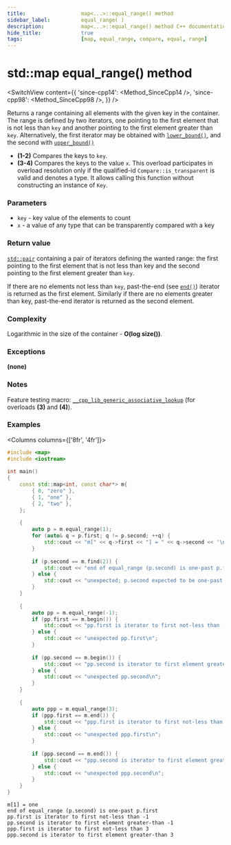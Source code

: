 ```yaml
---
title:					map<...>::equal_range() method
sidebar_label:			equal_range( )
description:			map<...>::equal_range() method C++ documentation
hide_title:				true
tags:					[map, equal_range, compare, equal, range]
---
```



<!----------------- Codes ---------------------->

<!-- equal_range() -->

# std::map equal_range() method

<SwitchView content={{
    'since-cpp14': <Method_SinceCpp14 />,
    'since-cpp98': <Method_SinceCpp98 />,
    }} />

Returns a range containing all elements with the given key in the container. 
The range is defined by two iterators, one pointing to the first element that is not less than `key` and another pointing to the first element greater than `key`.
Alternatively, the first iterator may be obtained with [`lower_bound()`](/docs/std/containers/maps/map/lower_bound), and the second with [`upper_bound()`](/docs/std/containers/maps/map/upper_bound)

 - **(1-2)** Compares the keys to `key`.
 - **(3-4)** Compares the keys to the value `x`.
    This overload participates in overload resolution only if the qualified-id `Compare::is_transparent` is valid and denotes a type.
    It allows calling this function without constructing an instance of `Key`.

### Parameters

- `key` - key value of the elements to count
- `x` - a value of any type that can be transparently compared with a key

### Return value

[`std::pair`](#) containing a pair of iterators defining the wanted range: the first pointing to the first element that is not less than key and the second pointing to the first element greater than `key`.

If there are no elements not less than `key`, past-the-end (see [`end()`](/docs/std/containers/maps/map/end)) iterator is returned as the first element.
Similarly if there are no elements greater than key, past-the-end iterator is returned as the second element.

### Complexity

Logarithmic in the size of the container - **O(log size())**.

### Exceptions

**(none)**

### Notes

Feature testing macro: [`__cpp_lib_generic_associative_lookup`](#) (for overloads **(3)** and **(4)**).

### Examples

<Columns columns={['8fr', '4fr']}>
<div>

```cpp title='Main.cpp' showLineNumbers
#include <map>
#include <iostream>
 
int main()
{
    const std::map<int, const char*> m{
        { 0, "zero" },
        { 1, "one" },
        { 2, "two" },
    };
 
    {
        auto p = m.equal_range(1);
        for (auto& q = p.first; q != p.second; ++q) {
            std::cout << "m[" << q->first << "] = " << q->second << '\n';
        }
 
        if (p.second == m.find(2)) {
            std::cout << "end of equal_range (p.second) is one-past p.first\n";
        } else {
            std::cout << "unexpected; p.second expected to be one-past p.first\n";
        }
    }
 
    {
        auto pp = m.equal_range(-1);
        if (pp.first == m.begin()) {
            std::cout << "pp.first is iterator to first not-less than -1\n";
        } else {
            std::cout << "unexpected pp.first\n";
        }
 
        if (pp.second == m.begin()) {
            std::cout << "pp.second is iterator to first element greater-than -1\n";
        } else {
            std::cout << "unexpected pp.second\n";
        }
    }
 
    {
        auto ppp = m.equal_range(3);
        if (ppp.first == m.end()) {
            std::cout << "ppp.first is iterator to first not-less than 3\n";
        } else {
            std::cout << "unexpected ppp.first\n";
        }
 
        if (ppp.second == m.end()) {
            std::cout << "ppp.second is iterator to first element greater-than 3\n";
        } else {
            std::cout << "unexpected ppp.second\n";
        }
    }
}
```

</div>
<div>

```plaintext title="Output"
m[1] = one
end of equal_range (p.second) is one-past p.first
pp.first is iterator to first not-less than -1
pp.second is iterator to first element greater-than -1
ppp.first is iterator to first not-less than 3
ppp.second is iterator to first element greater-than 3
```

</div>
</Columns>
